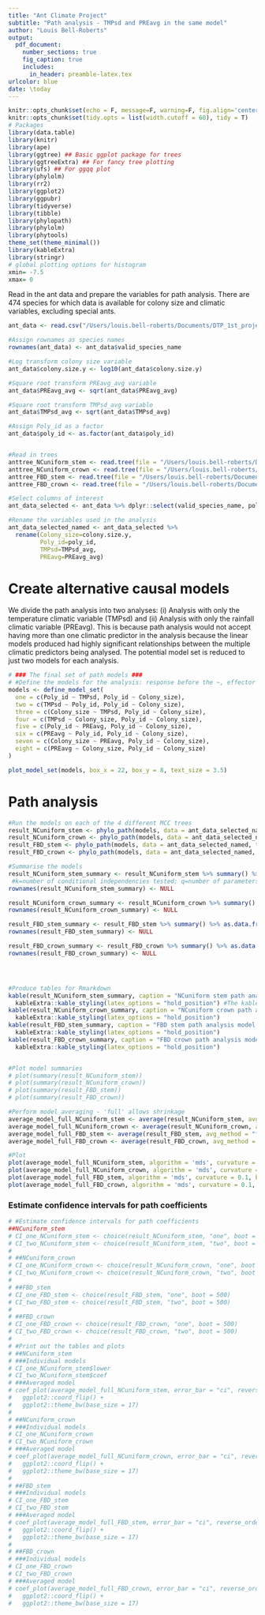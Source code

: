 ```yaml
---
title: "Ant Climate Project"
subtitle: "Path analysis - TMPsd and PREavg in the same model"
author: "Louis Bell-Roberts"
output:
  pdf_document:
    number_sections: true
    fig_caption: true
    includes:  
      in_header: preamble-latex.tex
urlcolor: blue
date: \today
---
```


\tableofcontents
\newpage 

```r
knitr::opts_chunk$set(echo = F, message=F, warning=F, fig.align='center')
knitr::opts_chunk$set(tidy.opts = list(width.cutoff = 60), tidy = T)
# Packages
library(data.table)
library(knitr)
library(ape)
library(ggtree) ## Basic ggplot package for trees
library(ggtreeExtra) ## For fancy tree plotting
library(ufs) ## For ggqq plot
library(phylolm)
library(rr2)
library(ggplot2)
library(ggpubr)
library(tidyverse)
library(tibble)
library(phylopath)
library(phylolm)
library(phytools)
theme_set(theme_minimal())
library(kableExtra)
library(stringr)
# global plotting options for histogram
xmin= -7.5
xmax= 0
```

Read in the ant data and prepare the variables for path analysis. There are 474 species for which data is available for colony size and climatic variables, excluding special ants.
```r
ant_data <- read.csv("/Users/louis.bell-roberts/Documents/DTP_1st_project_rotation/Data/Ant_environment/Subsetted/Primary/Data/CS/New_transformations/AntClm_CSize_all_230710.csv") #After species with unusual biology removed = 474 species

#Assign rownames as species names
rownames(ant_data) <- ant_data$valid_species_name

#Log transform colony size variable
ant_data$colony.size.y <- log10(ant_data$colony.size.y)

#Square root transform PREavg_avg variable
ant_data$PREavg_avg <- sqrt(ant_data$PREavg_avg)

#Square root transform TMPsd_avg variable
ant_data$TMPsd_avg <- sqrt(ant_data$TMPsd_avg)

#Assign Poly_id as a factor
ant_data$poly_id <- as.factor(ant_data$poly_id)


#Read in trees
anttree_NCuniform_stem <- read.tree(file = "/Users/louis.bell-roberts/Documents/DTP_1st_project_rotation/Data/Ant_environment/Subsetted/Primary/Trees/CS/474_species/MCC_trees/pruned_474_sp_NCuniform_stem_MCC.tre")
anttree_NCuniform_crown <- read.tree(file = "/Users/louis.bell-roberts/Documents/DTP_1st_project_rotation/Data/Ant_environment/Subsetted/Primary/Trees/CS/474_species/MCC_trees/pruned_474_sp_NCuniform_crown_MCC.tre")
anttree_FBD_stem <- read.tree(file = "/Users/louis.bell-roberts/Documents/DTP_1st_project_rotation/Data/Ant_environment/Subsetted/Primary/Trees/CS/474_species/MCC_trees/pruned_474_sp_FBD_stem_MCC.tre")
anttree_FBD_crown <- read.tree(file = "/Users/louis.bell-roberts/Documents/DTP_1st_project_rotation/Data/Ant_environment/Subsetted/Primary/Trees/CS/474_species/MCC_trees/pruned_474_sp_FBD_crown_MCC.tre")

#Select columns of interest
ant_data_selected <- ant_data %>% dplyr::select(valid_species_name, poly_id, colony.size.y, TMPsd_avg, PREavg_avg)

#Rename the variables used in the analysis
ant_data_selected_named <- ant_data_selected %>% 
  rename(Colony_size=colony.size.y,
         Poly_id=poly_id,
         TMPsd=TMPsd_avg,
         PREavg=PREavg_avg)
```

# Create alternative causal models
We divide the path analysis into two analyses: (i) Analysis with only the temperature climatic variable (TMPsd) and (ii) Analysis with only the rainfall climatic variable (PREavg). This is because path analysis would not accept having more than one climatic predictor in the analysis because the linear models produced had highly significant relationships between the multiple climatic predictors being analysed. The potential model set is reduced to just two models for each analysis.

```r
# ### The final set of path models ###
# #Define the models for the analysis: response before the ~, effector after the ~
models <- define_model_set(
  one = c(Poly_id ~ TMPsd, Poly_id ~ Colony_size),
  two = c(TMPsd ~ Poly_id, Poly_id ~ Colony_size),
  three = c(Colony_size ~ TMPsd, Poly_id ~ Colony_size),
  four = c(TMPsd ~ Colony_size, Poly_id ~ Colony_size),
  five = c(Poly_id ~ PREavg, Poly_id ~ Colony_size),
  six = c(PREavg ~ Poly_id, Poly_id ~ Colony_size),
  seven = c(Colony_size ~ PREavg, Poly_id ~ Colony_size),
  eight = c(PREavg ~ Colony_size, Poly_id ~ Colony_size)
)

plot_model_set(models, box_x = 22, box_y = 8, text_size = 3.5)
```

# Path analysis
```r
#Run the models on each of the 4 different MCC trees
result_NCuniform_stem <- phylo_path(models, data = ant_data_selected_named, tree = anttree_NCuniform_stem, model = "lambda", method = "logistic_MPLE")
result_NCuniform_crown <- phylo_path(models, data = ant_data_selected_named, tree = anttree_NCuniform_crown, model = "lambda", method = "logistic_MPLE")
result_FBD_stem <- phylo_path(models, data = ant_data_selected_named, tree = anttree_FBD_stem, model = "lambda", method = "logistic_MPLE")
result_FBD_crown <- phylo_path(models, data = ant_data_selected_named, tree = anttree_FBD_crown, model = "lambda", method = "logistic_MPLE")

#Summarise the models
result_NCuniform_stem_summary <- result_NCuniform_stem %>% summary() %>% as.data.frame() %>% select(2:9) %>% round(digits = 2) %>% mutate(model = row.names(.)) %>% select(model, everything()) %>% rename("CICc difference" = delta_CICc) %>% filter(`CICc difference` <= 2)
 #k=number of conditional independencies tested; q=number of parameters estimated; l=likelihood; w=CICc weight
rownames(result_NCuniform_stem_summary) <- NULL

result_NCuniform_crown_summary <- result_NCuniform_crown %>% summary() %>% as.data.frame() %>% select(2:9) %>% round(digits = 2) %>% mutate(model = row.names(.)) %>% select(model, everything()) %>% rename("CICc difference" = delta_CICc) %>% filter(`CICc difference` <= 2)  #k=number of conditional independencies tested; q=number of parameters estimated; l=likelihood; w=CICc weight
rownames(result_NCuniform_crown_summary) <- NULL

result_FBD_stem_summary <- result_FBD_stem %>% summary() %>% as.data.frame() %>% select(2:9) %>% round(digits = 2) %>% mutate(model = row.names(.)) %>% select(model, everything()) %>% rename("CICc difference" = delta_CICc) %>% filter(`CICc difference` <= 2) #k=number of conditional independencies tested; q=number of parameters estimated; l=likelihood; w=CICc weight
rownames(result_FBD_stem_summary) <- NULL

result_FBD_crown_summary <- result_FBD_crown %>% summary() %>% as.data.frame() %>% select(2:9) %>% round(digits = 2) %>% mutate(model = row.names(.)) %>% select(model, everything()) %>% rename("CICc difference" = delta_CICc) %>% filter(`CICc difference` <= 2) #k=number of conditional independencies tested; q=number of parameters estimated; l=likelihood; w=CICc weight
rownames(result_FBD_crown_summary) <- NULL




#Produce tables for Rmarkdown
kable(result_NCuniform_stem_summary, caption = "NCuniform stem path analysis model selection summary table") %>%
  kableExtra::kable_styling(latex_options = "hold_position") #The kableExtra chunk of code holds the table in position so that it does not start floating around the document
kable(result_NCuniform_crown_summary, caption = "NCuniform crown path analysis model selection summary table") %>%
  kableExtra::kable_styling(latex_options = "hold_position")
kable(result_FBD_stem_summary, caption = "FBD stem path analysis model selection summary table") %>%
  kableExtra::kable_styling(latex_options = "hold_position")
kable(result_FBD_crown_summary, caption = "FBD crown path analysis model selection summary table") %>%
  kableExtra::kable_styling(latex_options = "hold_position")


#Plot model summaries
# plot(summary(result_NCuniform_stem))
# plot(summary(result_NCuniform_crown))
# plot(summary(result_FBD_stem))
# plot(summary(result_FBD_crown))

#Perform model averaging - 'full' allows shrinkage
average_model_full_NCuniform_stem <- average(result_NCuniform_stem, avg_method = "full")
average_model_full_NCuniform_crown <- average(result_NCuniform_crown, avg_method = "full")
average_model_full_FBD_stem <- average(result_FBD_stem, avg_method = "full")
average_model_full_FBD_crown <- average(result_FBD_crown, avg_method = "full")

#Plot
plot(average_model_full_NCuniform_stem, algorithm = 'mds', curvature = 0.1, box_x = 10, box_y = 10, text_size = 5)
plot(average_model_full_NCuniform_crown, algorithm = 'mds', curvature = 0.1, box_x = 10, box_y = 10, text_size = 5)
plot(average_model_full_FBD_stem, algorithm = 'mds', curvature = 0.1, box_x = 10, box_y = 10, text_size = 5)
plot(average_model_full_FBD_crown, algorithm = 'mds', curvature = 0.1, box_x = 10, box_y = 10, text_size = 5)
```


### Estimate confidence intervals for path coefficients
```r
# #Estimate confidence intervals for path coefficients
##NCuniform_stem
# CI_one_NCuniform_stem <- choice(result_NCuniform_stem, "one", boot = 500)
# CI_two_NCuniform_stem <- choice(result_NCuniform_stem, "two", boot = 500)
# 
# ##NCuniform_crown
# CI_one_NCuniform_crown <- choice(result_NCuniform_crown, "one", boot = 500)
# CI_two_NCuniform_crown <- choice(result_NCuniform_crown, "two", boot = 500)
# 
# ##FBD_stem
# CI_one_FBD_stem <- choice(result_FBD_stem, "one", boot = 500)
# CI_two_FBD_stem <- choice(result_FBD_stem, "two", boot = 500)
# 
# ##FBD_crown
# CI_one_FBD_crown <- choice(result_FBD_crown, "one", boot = 500)
# CI_two_FBD_crown <- choice(result_FBD_crown, "two", boot = 500)
# 
# #Print out the tables and plots
# ##NCuniform_stem
# ###Individual models
# CI_one_NCuniform_stem$lower
# CI_two_NCuniform_stem$coef
# ###Averaged model
# coef_plot(average_model_full_NCuniform_stem, error_bar = "ci", reverse_order = TRUE) +
#   ggplot2::coord_flip() +
#   ggplot2::theme_bw(base_size = 17)
# 
# ##NCuniform_crown
# ###Individual models
# CI_one_NCuniform_crown
# CI_two_NCuniform_crown
# ###Averaged model
# coef_plot(average_model_full_NCuniform_crown, error_bar = "ci", reverse_order = TRUE) + 
#   ggplot2::coord_flip() + 
#   ggplot2::theme_bw(base_size = 17)
# 
# ##FBD_stem
# ###Individual models
# CI_one_FBD_stem
# CI_two_FBD_stem
# ###Averaged model
# coef_plot(average_model_full_FBD_stem, error_bar = "ci", reverse_order = TRUE) + 
#   ggplot2::coord_flip() + 
#   ggplot2::theme_bw(base_size = 17)
# 
# ##FBD_crown
# ###Individual models
# CI_one_FBD_crown
# CI_two_FBD_crown
# ###Averaged model
# coef_plot(average_model_full_FBD_crown, error_bar = "ci", reverse_order = TRUE) + 
#   ggplot2::coord_flip() + 
#   ggplot2::theme_bw(base_size = 17)
```


